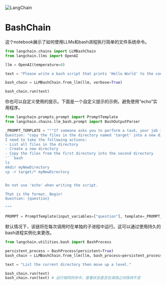

<Head>
  <script>
    {
      `(function() {
         var _hmt = _hmt || [];
(function() {
  var hm = document.createElement("script");
  hm.src = "https://hm.baidu.com/hm.js?e60fb290e204e04c5cb6f79b0ac1e697";
  var s = document.getElementsByTagName("script")[0]; 
  s.parentNode.insertBefore(hm, s);
})();
       })();`
    }
  </script>
</Head>

![LangChain](https://pica.zhimg.com/50/v2-56e8bbb52aa271012541c1fe1ceb11a2_r.gif)



# BashChain

这个notebook展示了如何使用LLMs和bash进程执行简单的文件系统命令。
```   python
from langchain.chains import LLMBashChain
from langchain.llms import OpenAI

llm = OpenAI(temperature=0)

text = "Please write a bash script that prints 'Hello World' to the console."

bash_chain = LLMBashChain.from_llm(llm, verbose=True)

bash_chain.run(text)
```
你也可以自定义使用的提示。下面是一个自定义提示的示例，避免使用“echo”实用程序。
```   python
from langchain.prompts.prompt import PromptTemplate
from langchain.chains.llm_bash.prompt import BashOutputParser

_PROMPT_TEMPLATE = """If someone asks you to perform a task, your job is to come up with a series of bash commands that will perform the task. There is no need to put "#!/bin/bash" in your answer. Make sure to reason step by step, using this format:
Question: "copy the files in the directory named 'target' into a new directory at the same level as target called 'myNewDirectory'"
I need to take the following actions:
- List all files in the directory
- Create a new directory
- Copy the files from the first directory into the second directory
'```bash
ls
mkdir myNewDirectory
cp -r target/* myNewDirectory


Do not use 'echo' when writing the script.

That is the format. Begin!
Question: {question}

"""

PROMPT = PromptTemplate(input_variables=["question"], template=_PROMPT_TEMPLATE, output_parser=BashOutputParser())
```
默认情况下，该链将在每次调用时在单独的子进程中运行。这可以通过使用持久的bash进程实例化来更改。
```   python
from langchain.utilities.bash import BashProcess

persistent_process = BashProcess(persistent=True)
bash_chain = LLMBashChain.from_llm(llm, bash_process=persistent_process, verbose=True)

text = "List the current directory then move up a level."

bash_chain.run(text)
bash_chain.run(text) # 运行相同的命令，查看状态是否在调用之间保持不变
```